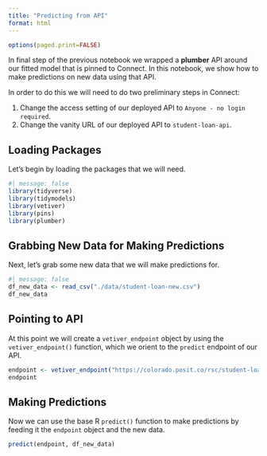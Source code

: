 ```yaml
---
title: "Predicting from API"
format: html
---
```


```r
options(paged.print=FALSE)
```

In final step of the previous notebook we wrapped a **plumber** API around our fitted model that is pinned to Connect.  In this notebook, we show how to make predictions on new data using that API.

In order to do this we will need to do two preliminary steps in Connect:

1. Change the access setting of our deployed API to `Anyone - no login required`.
2. Change the vanity URL of our deployed API to `student-loan-api`.

## Loading Packages

Let's begin by loading the packages that we will need.
```r
#| message: false
library(tidyverse)
library(tidymodels)
library(vetiver)
library(pins)
library(plumber)
```

## Grabbing New Data for Making Predictions

Next, let's grab some new data that we will make predictions for.
```r
#| message: false
df_new_data <- read_csv("./data/student-loan-new.csv")
df_new_data
```

## Pointing to API 

At this point we will create a `vetiver_endpoint` object by using the `vetiver_endpoint()` function, which we orient to the `predict` endpoint of our API.
```r
endpoint <- vetiver_endpoint("https://colorado.posit.co/rsc/student-loan-api/predict")
endpoint
```


## Making Predictions

Now we can use the base R `predict()` function to make predictions by feeding it the `endpoint` object and the new data.
```r
predict(endpoint, df_new_data)
```
















































































































































































